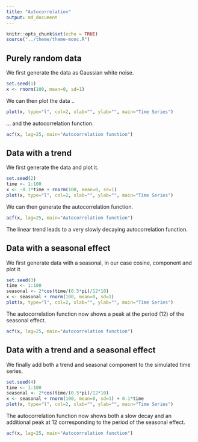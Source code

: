 ---
title: "Autocorrelation"
output: md_document
---

```{r setup, include=FALSE}
knitr::opts_chunk$set(echo = TRUE)
source("../theme/theme-mooc.R")
```

## Purely random data 

We first generate the data as Gaussian white noise.
```{r}
set.seed(1)
x <- rnorm(100, mean=0, sd=1)
```
We can then plot the data ..
```{r, flcolours=TRUE}
plot(x, type="l", col=2, xlab="", ylab="", main="Time Series")
```
... and the autocorrelation function.
```{r, flcolours=TRUE}
acf(x, lag=25, main="Autocorrelation function")
```

## Data with a trend

We first generate the data and plot it.
```{r, flcolours=TRUE}
set.seed(2)
time <- 1:100
x <- -0.1*time + rnorm(100, mean=0, sd=1)
plot(x, type="l", col=2, xlab="", ylab="", main="Time Series")
```
We can then generate the autocorrelation function.
```{r, flcolours=TRUE}
acf(x, lag=25, main="Autocorrelation function")
```
The linear trend leads to a very slowly decaying autocorrelation function.

## Data with a seasonal effect

We first generate data with a seasonal, in our case cosine, component and plot it
```{r, flolours=TRUE}
set.seed(3)
time <- 1:100
seasonal <- 2*cos(time/(0.5*pi)/12*10)
x <- seasonal + rnorm(100, mean=0, sd=1)
plot(x, type="l", col=2, xlab="", ylab="", main="Time Series")
```
The autocorrelation function now shows a peak at the period (12) of the seasonal effect.
```{r, flcolours=TRUE}
acf(x, lag=25, main="Autocorrelation function")
```

## Data with a trend and a seasonal effect

We finally add both a trend and seasonal component to the simulated time series.
```{r, flcolours=TRUE}
set.seed(4)
time <- 1:100
seasonal <- 2*cos(time/(0.5*pi)/12*10)
x <- seasonal + rnorm(100, mean=0, sd=1) + 0.1*time
plot(x, type="l", col=2, xlab="", ylab="", main="Time Series")
```
The autocorrelation function now shows both a slow decay and an additional peak at 12 corresponding to the period of the seasonal effect.
```{r, flcolours=TRUE}
acf(x, lag=25, main="Autocorrelation function")
```
